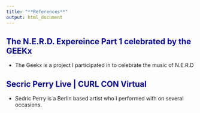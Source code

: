 ```yaml
---
title: "**References**"
output: html_document
---
```


<style>
a:link {
  color: darkblue;
  background-color: transparent;
  text-decoration: none;
}

a:visited {
  color: pink;
  background-color: transparent;
  text-decoration: none;
}

a:hover {
  color: red;
  background-color: transparent;
  text-decoration: underline;
}

a:active {
  color: yellow;
  background-color: transparent;
  text-decoration: underline;
}
</style>


## <a href="https://www.youtube.com/watch?v=EjZedUpnmVI&t=2041s">The N.E.R.D. Expereince Part 1 celebrated by the GEEKx</a>
* The Geekx is a project I participated in to celebrate the music of  N.E.R.D 


## <a href="https://youtu.be/GLKWujRzgxk?t=1484">Secric Perry Live | CURL CON Virtual</a>
* Sedric Perry is a Berlin based artist who I performed with on several occasions.
 

